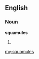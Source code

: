 ==English==

===Noun===
'''squamules'''

# {{botany|mycology}} {{plural of|squamule}}

[[my:squamules]]